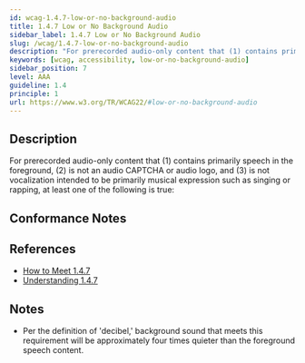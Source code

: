 ```yaml
---
id: wcag-1.4.7-low-or-no-background-audio
title: 1.4.7 Low or No Background Audio
sidebar_label: 1.4.7 Low or No Background Audio
slug: /wcag/1.4.7-low-or-no-background-audio
description: "For prerecorded audio-only content that (1) contains primarily speech in the foreground, (2) is not an audio CAPTCHA or audio logo, and (3) is not vocalization intended to be primarily musical expression such as singing or rapping, at least one of the following is true:"
keywords: [wcag, accessibility, low-or-no-background-audio]
sidebar_position: 7
level: AAA
guideline: 1.4
principle: 1
url: https://www.w3.org/TR/WCAG22/#low-or-no-background-audio
---
```


## Description

For prerecorded audio-only content that (1) contains primarily speech in the foreground, (2) is not an audio CAPTCHA or audio logo, and (3) is not vocalization intended to be primarily musical expression such as singing or rapping, at least one of the following is true:

## Conformance Notes

<Project name="ads">
  <NotApplicable></NotApplicable>
</Project>

<Project name="scix">
  <NotApplicable></NotApplicable>
</Project>

## References

- [How to Meet 1.4.7](https://www.w3.org/WAI/WCAG22/quickref/#low-or-no-background-audio)
- [Understanding 1.4.7](https://www.w3.org/WAI/WCAG22/Understanding/low-or-no-background-audio.html)

## Notes

- Per the definition of 'decibel,' background sound that meets this requirement will be approximately four times quieter than the foreground speech content.
